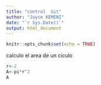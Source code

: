 ---
title: "control  Git"
author: "Joyce KEMENI"
date: "`r Sys.Date()`"
output: html_document
---

```{r setup, include=FALSE}
knitr::opts_chunk$set(echo = TRUE)
```

calculo el area de un ciculo

```{r}

r<-2
A<-pi*r^2
A
```




